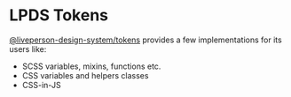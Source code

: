 
<Meta title="Tokens/Overview" />

# LPDS Tokens

[@liveperson-design-system/tokens](https://npm.im/@liveperson-design-system/tokens) provides a few implementations for its users like:
- SCSS variables, mixins, functions etc.
- CSS variables and helpers classes
- CSS-in-JS
